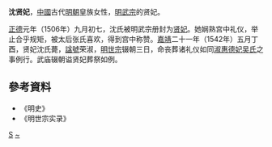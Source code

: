 {{東亞女性歷史人物
|名稱 =沈贤妃
|身份 =明朝妃嬪
|位號=贤妃
|出生年=1492年
|婚年=1506年
|逝世年=1542年
|逝世地=
|諡號=荣淑
|墳墓=
|女=
|子=
|父親=沈传
|母親=施氏
|夫=[[明武宗|明武宗]]
}}
'''沈贤妃'''{{BD|1492年||1542年||catIdx=S}}，[[中國|中國]]古代[[明朝|明朝]]皇族女性，[[明武宗|明武宗]]的贤妃。

[[正德_(明朝)|正德]]元年（1506年）九月初七，沈氏被明武宗册封为[[贤妃|贤妃]]。她娴熟宫中礼仪，举止合乎规矩，被太后张氏喜欢，得到宫中称赞。[[嘉靖|嘉靖]]二十一年（1542年）五月丁酉，贤妃沈氏薨，[[諡號|諡號]]荣淑，[[明世宗|明世宗]]辍朝三日，命丧葬诸礼仪如同[[吳德妃_(明武宗)|淑惠德妃吴氏]]之事例行。武庙辍朝谥贤妃葬祭如例。
== 參考資料 ==
*《明史》
*《明世宗实录》
{{明武宗皇室}}
[[Category:明武宗妃|S]]
[[Category:沈姓|~]]